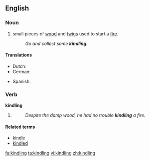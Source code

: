 ==English==

===Noun===
{{en-noun|-}}

# small pieces of [[wood]] and [[twigs]] used to start a [[fire]].
#: ''Go and collect some '''kindling'''.''

====Translations====
{{trans-top|pieces of wood and twigs used to start a fire}}
* Dutch: {{t+|nl|aanmaakhout}}
* German: {{t-|de|Kleinholz|n}}
{{trans-mid}}
* Spanish: {{t-|es|astillas}} {{f|p}}
{{trans-bottom}}

===Verb===
'''kindling'''

# {{present participle of|kindle}}
#: ''Despite the damp wood, he had no trouble '''kindling''' a fire.''

====Related terms====
* [[kindle]]
* [[kindled]]

[[fa:kindling]]
[[ta:kindling]]
[[vi:kindling]]
[[zh:kindling]]